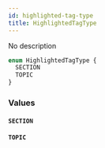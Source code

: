 ```yaml
---
id: highlighted-tag-type
title: HighlightedTagType
---
```


No description

```graphql
enum HighlightedTagType {
  SECTION
  TOPIC
}
```

### Values

#### `SECTION`

#### `TOPIC`
